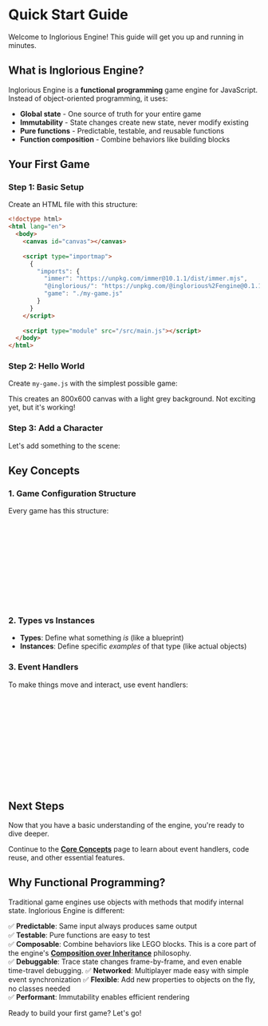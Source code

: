 

<Meta of={QuickStart} />

# Quick Start Guide

Welcome to Inglorious Engine! This guide will get you up and running in minutes.

## What is Inglorious Engine?

Inglorious Engine is a **functional programming** game engine for JavaScript. Instead of object-oriented programming, it uses:
- **Global state** - One source of truth for your entire game
- **Immutability** - State changes create new state, never modify existing
- **Pure functions** - Predictable, testable, and reusable functions
- **Function composition** - Combine behaviors like building blocks

## Your First Game

### Step 1: Basic Setup

Create an HTML file with this structure:

```html
<!doctype html>
<html lang="en">
  <body>
    <canvas id="canvas"></canvas>
    
    <script type="importmap">
      {
        "imports": {
          "immer": "https://unpkg.com/immer@10.1.1/dist/immer.mjs",
          "@inglorious/": "https://unpkg.com/@inglorious%2Fengine@0.1.1/src/",
          "game": "./my-game.js"
        }
      }
    </script>
    
    <script type="module" src="/src/main.js"></script>
  </body>
</html>
```

### Step 2: Hello World

Create `my-game.js` with the simplest possible game:

<Source dark code={helloWorld} />

<Canvas of={QuickStart.HelloWorld} />

This creates an 800x600 canvas with a light grey background. Not exciting yet, but it's working!

### Step 3: Add a Character

Let's add something to the scene:

<Source dark code={firstGame} />

<Canvas of={QuickStart.FirstGame} />

## Key Concepts

### 1. Game Configuration Structure

Every game has this structure:
```javascript
export default {
  // Static definitions - never change
  types: {
    // Define what kinds of objects exist
  },
  
  // Dynamic state - changes during gameplay
  instances: {
    // Actual objects in the scene
  }
}
```

### 2. Types vs Instances

- **Types**: Define what something *is* (like a blueprint)
- **Instances**: Define specific *examples* of that type (like actual objects)

### 3. Event Handlers

To make things move and interact, use event handlers:

```javascript
types: {
  character: {
    // Drawing logic here
    draw(ctx, instance) { /* ... */ },
    
    // Event handlers here
    'game:update': (instance, event, { dt, config, instances }) => {
      // This runs every frame
      // Update position, velocity, etc.
    }
  }
}
```

## Next Steps

Now that you have a basic understanding of the engine, you're ready to dive deeper.

Continue to the **[Core Concepts](/docs/engine--docs)** page to learn about event handlers, code reuse, and other essential features.

## Why Functional Programming?

Traditional game engines use objects with methods that modify internal state. Inglorious Engine is different:

✅ **Predictable**: Same input always produces same output  
✅ **Testable**: Pure functions are easy to test  
✅ **Composable**: Combine behaviors like LEGO blocks. This is a core part of the engine's **[Composition over Inheritance](/docs/engine-core-concepts-composition--docs)** philosophy.  
✅ **Debuggable**: Trace state changes frame-by-frame, and even enable time-travel debugging.
✅ **Networked**: Multiplayer made easy with simple event synchronization
✅ **Flexible**: Add new properties to objects on the fly, no classes needed  
✅ **Performant**: Immutability enables efficient rendering  

Ready to build your first game? Let's go!

